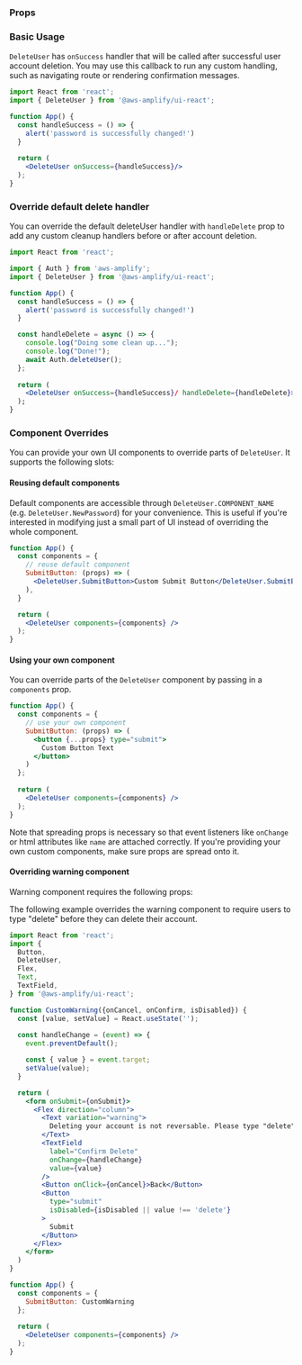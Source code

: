 
### Props

<ReactPropsTable props={DELETE_USER} />

### Basic Usage

`DeleteUser` has `onSuccess` handler that will be called after successful user account deletion. You may use this callback to run any custom handling, such as navigating route or rendering confirmation messages.

```jsx
import React from 'react';
import { DeleteUser } from '@aws-amplify/ui-react';

function App() {
  const handleSuccess = () => {
    alert('password is successfully changed!')
  }
  
  return (
    <DeleteUser onSuccess={handleSuccess}/>
  );
}
```


### Override default delete handler
You can override the default deleteUser handler with `handleDelete` prop to add any custom cleanup handlers before or after account deletion.

```jsx
import React from 'react';

import { Auth } from 'aws-amplify';
import { DeleteUser } from '@aws-amplify/ui-react';

function App() {
  const handleSuccess = () => {
    alert('password is successfully changed!')
  }

  const handleDelete = async () => {
    console.log("Doing some clean up...");
    console.log("Done!");
    await Auth.deleteUser();
  };  
      
  return (
    <DeleteUser onSuccess={handleSuccess}/ handleDelete={handleDelete}>
  );
}
```

### Component Overrides

You can provide your own UI components to override parts of `DeleteUser`. It supports the following slots:

<ReactPropsTable props={OVERRIDES} />



#### Reusing default components

Default components are accessible through `DeleteUser.COMPONENT_NAME` (e.g. `DeleteUser.NewPassword`) for your convenience. This is useful if you're interested in modifying just a small part of UI instead of overriding the whole component.

```jsx
function App() {
  const components = {
    // reuse default component
    SubmitButton: (props) => (
      <DeleteUser.SubmitButton>Custom Submit Button</DeleteUser.SubmitButton>
    ),
  }

  return (
    <DeleteUser components={components} />
  );
}
```

#### Using your own component

You can override parts of the `DeleteUser` component by passing in a `components` prop.

```jsx
function App() {
  const components = {
    // use your own component
    SubmitButton: (props) => (
      <button {...props} type="submit">
        Custom Button Text
      </button>
    )
  };
  
  return (
    <DeleteUser components={components} />
  );
}
```

Note that spreading props is necessary so that event listeners like `onChange` or html attributes like `name` are attached correctly. If you're providing your own custom components, make sure props are spread onto it.

#### Overriding warning component

Warning component requires the following props:

<ReactPropsTable props={WARNING} />

The following example overrides the warning component to require users to type "delete" before they can delete their account.

```jsx
import React from 'react';
import { 
  Button,
  DeleteUser,  
  Flex,
  Text,
  TextField,
} from '@aws-amplify/ui-react';

function CustomWarning({onCancel, onConfirm, isDisabled}) {
  const [value, setValue] = React.useState('');
  
  const handleChange = (event) => {
    event.preventDefault();

    const { value } = event.target;
    setValue(value);
  }

  return (
    <form onSubmit={onSubmit}>
      <Flex direction="column">
        <Text variation="warning">
          Deleting your account is not reversable. Please type "delete" below if you want to confirm user deletion.
        </Text>
        <TextField 
          label="Confirm Delete"
          onChange={handleChange}
          value={value}
        />
        <Button onClick={onCancel}>Back</Button>
        <Button 
          type="submit" 
          isDisabled={isDisabled || value !== 'delete'}
        > 
          Submit
        </Button>
      </Flex>
    </form>
  )
}

function App() {
  const components = {
    SubmitButton: CustomWarning
  };
  
  return (
    <DeleteUser components={components} />
  );
}
```
